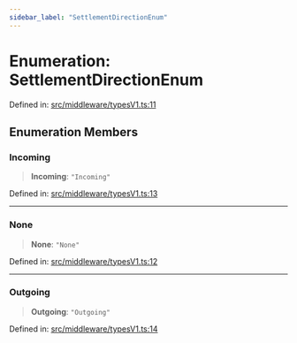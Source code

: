 ```yaml
---
sidebar_label: "SettlementDirectionEnum"
---
```


# Enumeration: SettlementDirectionEnum

Defined in: [src/middleware/typesV1.ts:11](https://github.com/PolymeshAssociation/polymesh-sdk/blob/bee6a2fe7a8ce5db42a6982e793782182cde2153/src/middleware/typesV1.ts#L11)

## Enumeration Members

### Incoming

> **Incoming**: `"Incoming"`

Defined in: [src/middleware/typesV1.ts:13](https://github.com/PolymeshAssociation/polymesh-sdk/blob/bee6a2fe7a8ce5db42a6982e793782182cde2153/src/middleware/typesV1.ts#L13)

***

### None

> **None**: `"None"`

Defined in: [src/middleware/typesV1.ts:12](https://github.com/PolymeshAssociation/polymesh-sdk/blob/bee6a2fe7a8ce5db42a6982e793782182cde2153/src/middleware/typesV1.ts#L12)

***

### Outgoing

> **Outgoing**: `"Outgoing"`

Defined in: [src/middleware/typesV1.ts:14](https://github.com/PolymeshAssociation/polymesh-sdk/blob/bee6a2fe7a8ce5db42a6982e793782182cde2153/src/middleware/typesV1.ts#L14)
